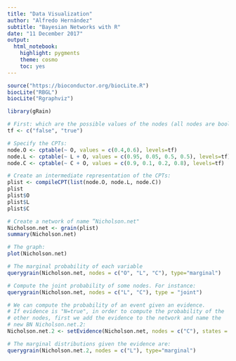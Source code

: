 ```yaml
---
title: "Data Visualization"
author: "Alfredo Hernández"
subtitle: "Bayesian Networks with R"
date: "11 December 2017"
output:
  html_notebook:
    highlight: pygments
    theme: cosmo
    toc: yes
---
```


```r
source("https://bioconductor.org/biocLite.R")
biocLite("RBGL")
biocLite("Rgraphviz")
```


```r
library(gRain)
```

```r
# First: which are the possible values of the nodes (all nodes are boolean):
tf <- c("false", "true")

# Specify the CPTs:
node.O <- cptable(~ O, values = c(0.4,0.6), levels=tf)
node.L <- cptable(~ L + O, values = c(0.95, 0.05, 0.5, 0.5), levels=tf)
node.C <- cptable(~ C + O, values = c(0.9, 0.1, 0.2, 0.8), levels=tf)

# Create an intermediate representation of the CPTs:
plist <- compileCPT(list(node.O, node.L, node.C))
plist
plist$O
plist$L
plist$C
```


```r
# Create a network of name ”Nicholson.net"
Nicholson.net <- grain(plist)
summary(Nicholson.net)

# The graph:
plot(Nicholson.net)
```

```r
# The marginal probability of each variable
querygrain(Nicholson.net, nodes = c("O", "L", "C"), type="marginal")
```


```r
# Compute the joint probability of some nodes. For instance:
querygrain(Nicholson.net, nodes = c("L", "C"), type = "joint")
```

```r
# We can compute the probability of an event given an evidence.
# If evidence is "N=true", in order to compute the probability of the
# other nodes, first we add the evidence to the network and name the
# new BN Nicholson.net.2:
Nicholson.net.2 <- setEvidence(Nicholson.net, nodes = c("C"), states = c("true"))

# The marginal distributions given the evidence are:
querygrain(Nicholson.net.2, nodes = c("L"), type="marginal")
```

